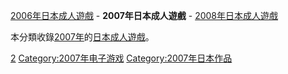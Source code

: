 {{Adultgame-YearCat}}
[[:Category:2006年日本成人遊戲|2006年日本成人遊戲]] - '''2007年日本成人遊戲''' - [[:Category:2008年日本成人遊戲|2008年日本成人遊戲]]

本分類收錄[[2007年|2007年]]的[[日本成人遊戲|日本成人遊戲]]。

[[Category:各年日本成人遊戲|2]]
[[Category:2007年电子游戏|Category:2007年电子游戏]]
[[Category:2007年日本作品|Category:2007年日本作品]]